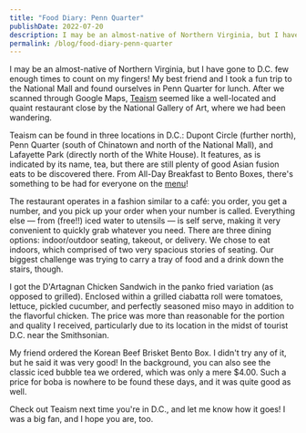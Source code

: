 ```yaml
---
title: "Food Diary: Penn Quarter"
publishDate: 2022-07-20
description: I may be an almost-native of Northern Virginia, but I have gone to D.C. few enough times to count on my fingers! My best friend and I took a fun trip to the National Mall and found ourselves in Penn Quarter for lunch.
permalink: /blog/food-diary-penn-quarter
---
```



I may be an almost-native of Northern Virginia, but I have gone to D.C. few enough times to count on my fingers! My best friend and I took a fun trip to the National Mall and found ourselves in Penn Quarter for lunch. After we scanned through Google Maps, [Teaism](https://teaism.com) seemed like a well-located and quaint restaurant close by the National Gallery of Art, where we had been wandering.

Teaism can be found in three locations in D.C.: Dupont Circle (further north), Penn Quarter (south of Chinatown and north of the National Mall), and Lafayette Park (directly north of the White House). It features, as is indicated by its name, tea, but there are still plenty of good Asian fusion eats to be discovered there. From All-Day Breakfast to Bento Boxes, there's something to be had for everyone on the [menu](https://www.teaism.com/menu_pdf/PQmenu%2011-9-2021.pdf)!

The restaurant operates in a fashion similar to a café: you order, you get a number, and you pick up your order when your number is called. Everything else &mdash; from (free!!) iced water to utensils &mdash; is self serve, making it very convenient to quickly grab whatever you need. There are three dining options: indoor/outdoor seating, takeout, or delivery. We chose to eat indoors, which comprised of two very spacious stories of seating. Our biggest challenge was trying to carry a tray of food and a drink down the stairs, though.

I got the D'Artagnan Chicken Sandwich in the panko fried variation (as opposed to grilled). Enclosed within a grilled ciabatta roll were tomatoes, lettuce, pickled cucumber, and perfectly seasoned miso mayo in addition to the flavorful chicken. The price was more than reasonable for the portion and quality I received, particularly due to its location in the midst of tourist D.C. near the Smithsonian.

<BlogImage
  src={sandwich}
  alt="D'Artagnan Chicken Sandwich, panko fried; $12.50"
/>

My friend ordered the Korean Beef Brisket Bento Box. I didn't try any of it, but he said it was very good! In the background, you can also see the classic iced bubble tea we ordered, which was only a mere $4.00. Such a price for boba is nowhere to be found these days, and it was quite good as well.

<BlogImage src={brisket} alt="Korean Beef Brisket Bento Box; $15.00" />

Check out Teaism next time you're in D.C., and let me know how it goes! I was a big fan, and I hope you are, too.
